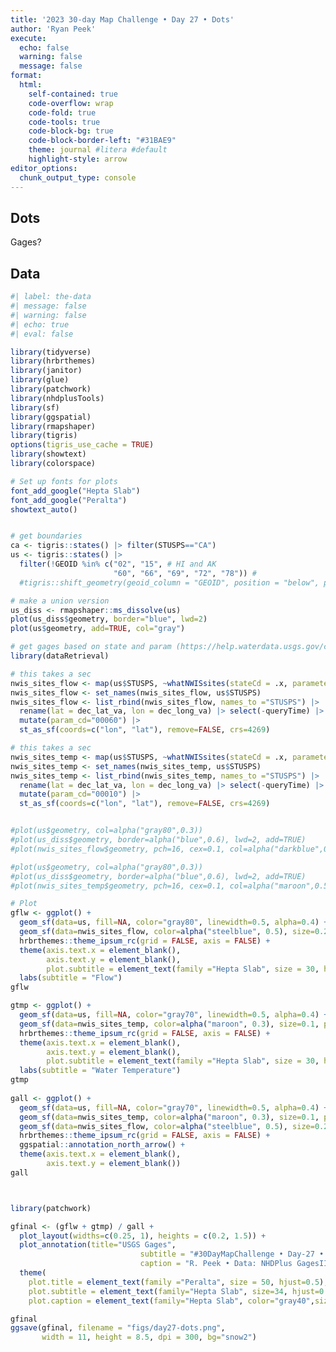 ```yaml
---
title: '2023 30-day Map Challenge • Day 27 • Dots'
author: 'Ryan Peek'
execute:
  echo: false
  warning: false
  message: false
format: 
  html:
    self-contained: true
    code-overflow: wrap
    code-fold: true
    code-tools: true
    code-block-bg: true
    code-block-border-left: "#31BAE9"
    theme: journal #litera #default
    highlight-style: arrow
editor_options: 
  chunk_output_type: console
---
```


## Dots

Gages?

## Data

```r
#| label: the-data
#| message: false
#| warning: false
#| echo: true
#| eval: false

library(tidyverse)
library(hrbrthemes)
library(janitor)
library(glue)
library(patchwork)
library(nhdplusTools)
library(sf)
library(ggspatial)
library(rmapshaper)
library(tigris)
options(tigris_use_cache = TRUE)
library(showtext)
library(colorspace)

# Set up fonts for plots
font_add_google("Hepta Slab")
font_add_google("Peralta")
showtext_auto()


# get boundaries
ca <- tigris::states() |> filter(STUSPS=="CA")
us <- tigris::states() |> 
  filter(!GEOID %in% c("02", "15", # HI and AK
                       "60", "66", "69", "72", "78")) # 
  #tigris::shift_geometry(geoid_column = "GEOID", position = "below", preserve_area = FALSE)

# make a union version
us_diss <- rmapshaper::ms_dissolve(us)
plot(us_diss$geometry, border="blue", lwd=2)
plot(us$geometry, add=TRUE, col="gray")

# get gages based on state and param (https://help.waterdata.usgs.gov/codes-and-parameters/parameters)
library(dataRetrieval)

# this takes a sec
nwis_sites_flow <- map(us$STUSPS, ~whatNWISsites(stateCd = .x, parameterCd=c("00060")))
nwis_sites_flow <- set_names(nwis_sites_flow, us$STUSPS)
nwis_sites_flow <- list_rbind(nwis_sites_flow, names_to ="STUSPS") |> 
  rename(lat = dec_lat_va, lon = dec_long_va) |> select(-queryTime) |> 
  mutate(param_cd="00060") |> 
  st_as_sf(coords=c("lon", "lat"), remove=FALSE, crs=4269)

# this takes a sec
nwis_sites_temp <- map(us$STUSPS, ~whatNWISsites(stateCd = .x, parameterCd=c("00010")))
nwis_sites_temp <- set_names(nwis_sites_temp, us$STUSPS)
nwis_sites_temp <- list_rbind(nwis_sites_temp, names_to ="STUSPS") |> 
  rename(lat = dec_lat_va, lon = dec_long_va) |> select(-queryTime) |> 
  mutate(param_cd="00010") |> 
  st_as_sf(coords=c("lon", "lat"), remove=FALSE, crs=4269)


#plot(us$geometry, col=alpha("gray80",0.3))
#plot(us_diss$geometry, border=alpha("blue",0.6), lwd=2, add=TRUE)
#plot(nwis_sites_flow$geometry, pch=16, cex=0.1, col=alpha("darkblue",0.5), add=TRUE)

#plot(us$geometry, col=alpha("gray80",0.3))
#plot(us_diss$geometry, border=alpha("blue",0.6), lwd=2, add=TRUE)
#plot(nwis_sites_temp$geometry, pch=16, cex=0.1, col=alpha("maroon",0.5), add=TRUE)

# Plot
gflw <- ggplot() + 
  geom_sf(data=us, fill=NA, color="gray80", linewidth=0.5, alpha=0.4) +
  geom_sf(data=nwis_sites_flow, color=alpha("steelblue", 0.5), size=0.2, pch=16) +
  hrbrthemes::theme_ipsum_rc(grid = FALSE, axis = FALSE) +
  theme(axis.text.x = element_blank(),
        axis.text.y = element_blank(),
        plot.subtitle = element_text(family ="Hepta Slab", size = 30, hjust=0.5)) +
  labs(subtitle = "Flow")
gflw

gtmp <- ggplot() + 
  geom_sf(data=us, fill=NA, color="gray70", linewidth=0.5, alpha=0.4) +
  geom_sf(data=nwis_sites_temp, color=alpha("maroon", 0.3), size=0.1, pch=16) +
  hrbrthemes::theme_ipsum_rc(grid = FALSE, axis = FALSE) +
  theme(axis.text.x = element_blank(),
        axis.text.y = element_blank(),
        plot.subtitle = element_text(family ="Hepta Slab", size = 30, hjust=0.5)) +
  labs(subtitle = "Water Temperature")
gtmp
  
gall <- ggplot() + 
  geom_sf(data=us, fill=NA, color="gray70", linewidth=0.5, alpha=0.4) +
  geom_sf(data=nwis_sites_temp, color=alpha("maroon", 0.3), size=0.1, pch=16) +
  geom_sf(data=nwis_sites_flow, color=alpha("steelblue", 0.5), size=0.2, pch=16) +
  hrbrthemes::theme_ipsum_rc(grid = FALSE, axis = FALSE) +
  ggspatial::annotation_north_arrow() +
  theme(axis.text.x = element_blank(),
        axis.text.y = element_blank())
gall



library(patchwork)

gfinal <- (gflw + gtmp) / gall + 
  plot_layout(widths=c(0.25, 1), heights = c(0.2, 1.5)) +
  plot_annotation(title="USGS Gages",
                             subtitle = "#30DayMapChallenge • Day-27 • Dots",
                             caption = "R. Peek • Data: NHDPlus GagesII Data") & 
  theme(
    plot.title = element_text(family ="Peralta", size = 50, hjust=0.5),
    plot.subtitle = element_text(family="Hepta Slab", size=34, hjust=0.5),
    plot.caption = element_text(family="Hepta Slab", color="gray40",size=28, hjust=0.5))

gfinal
ggsave(gfinal, filename = "figs/day27-dots.png", 
       width = 11, height = 8.5, dpi = 300, bg="snow2")
```


